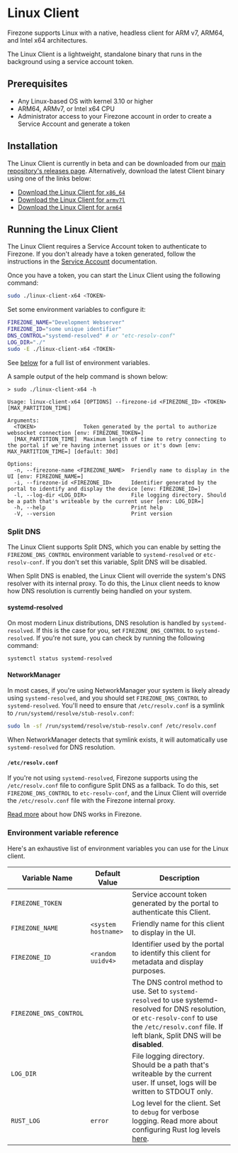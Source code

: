 # Linux Client

Firezone supports Linux with a native, headless client for ARM v7, ARM64, and
Intel x64 architectures.

The Linux Client is a lightweight, standalone binary that runs in the background
using a service account token.

## Prerequisites

- Any Linux-based OS with kernel 3.10 or higher
- ARM64, ARMv7, or Intel x64 CPU
- Administrator access to your Firezone account in order to create a Service
  Account and generate a token

## Installation

The Linux Client is currently in beta and can be downloaded from our
[main repository's releases page](https://github.com/firezone/firezone/releases).
Alternatively, download the latest Client binary using one of the links below:

- [Download the Linux Client for `x86_64`](https://github.com/firezone/firezone/releases/latest/download/linux-client-x64)
- [Download the Linux Client for `armv7l`](https://github.com/firezone/firezone/releases/latest/download/linux-client-arm)
- [Download the Linux Client for `arm64`](https://github.com/firezone/firezone/releases/latest/download/linux-client-arm64)

## Running the Linux Client

The Linux Client requires a Service Account token to authenticate to Firezone.
If you don't already have a token generated, follow the instructions in the
[Service Account](kb/authenticate/service-accounts) documentation.

Once you have a token, you can start the Linux Client using the following
command:

```bash
sudo ./linux-client-x64 <TOKEN>
```

Set some environment variables to configure it:

```bash
FIREZONE_NAME="Development Webserver"
FIREZONE_ID="some unique identifier"
DNS_CONTROL="systemd-resolved" # or "etc-resolv-conf"
LOG_DIR="./"
sudo -E ./linux-client-x64 <TOKEN>
```

See [below](#environment-variable-reference) for a full list of environment
variables.

A sample output of the help command is shown below:

```text
> sudo ./linux-client-x64 -h

Usage: linux-client-x64 [OPTIONS] --firezone-id <FIREZONE_ID> <TOKEN> [MAX_PARTITION_TIME]

Arguments:
  <TOKEN>               Token generated by the portal to authorize websocket connection [env: FIREZONE_TOKEN=]
  [MAX_PARTITION_TIME]  Maximum length of time to retry connecting to the portal if we're having internet issues or it's down [env: MAX_PARTITION_TIME=] [default: 30d]

Options:
  -n, --firezone-name <FIREZONE_NAME>  Friendly name to display in the UI [env: FIREZONE_NAME=]
  -i, --firezone-id <FIREZONE_ID>      Identifier generated by the portal to identify and display the device [env: FIREZONE_ID=]
  -l, --log-dir <LOG_DIR>              File logging directory. Should be a path that's writeable by the current user [env: LOG_DIR=]
  -h, --help                           Print help
  -V, --version                        Print version
```

### Split DNS

The Linux Client supports Split DNS, which you can enable by setting the
`FIREZONE_DNS_CONTROL` environment variable to `systemd-resolved` or
`etc-resolv-conf`. If you don't set this variable, Split DNS will be disabled.

When Split DNS is enabled, the Linux Client will override the system's DNS
resolver with its internal proxy. To do this, the Linux client needs to know how
DNS resolution is currently being handled on your system.

#### systemd-resolved

On most modern Linux distributions, DNS resolution is handled by
`systemd-resolved`. If this is the case for you, set `FIREZONE_DNS_CONTROL` to
`systemd-resolved`. If you're not sure, you can check by running the following
command:

```bash
systemctl status systemd-resolved
```

#### NetworkManager

In most cases, if you're using NetworkManager your system is likely already
using `systemd-resolved`, and you should set `FIREZONE_DNS_CONTROL` to
`systemd-resolved`. You'll need to ensure that `/etc/resolv.conf` is a symlink
to `/run/systemd/resolve/stub-resolv.conf`:

```bash
sudo ln -sf /run/systemd/resolve/stub-resolv.conf /etc/resolv.conf
```

When NetworkManager detects that symlink exists, it will automatically use
`systemd-resolved` for DNS resolution.

#### `/etc/resolv.conf`

If you're not using `systemd-resolved`, Firezone supports using the
`/etc/resolv.conf` file to configure Split DNS as a fallback. To do this, set
`FIREZONE_DNS_CONTROL` to `etc-resolv-conf`, and the Linux Client will override
the `/etc/resolv.conf` file with the Firezone internal proxy.

[Read more](/kb/deploy/dns) about how DNS works in Firezone.

### Environment variable reference

Here's an exhaustive list of environment variables you can use for the Linux
client.

| Variable Name          | Default Value       | Description                                                                                                                                                                                                  |
| ---------------------- | ------------------- | ------------------------------------------------------------------------------------------------------------------------------------------------------------------------------------------------------------ |
| `FIREZONE_TOKEN`       |                     | Service account token generated by the portal to authenticate this Client.                                                                                                                                   |
| `FIREZONE_NAME`        | `<system hostname>` | Friendly name for this client to display in the UI.                                                                                                                                                          |
| `FIREZONE_ID`          | `<random uuidv4>`   | Identifier used by the portal to identify this client for metadata and display purposes.                                                                                                                     |
| `FIREZONE_DNS_CONTROL` |                     | The DNS control method to use. Set to `systemd-resolved` to use systemd-resolved for DNS resolution, or `etc-resolv-conf` to use the `/etc/resolv.conf` file. If left blank, Split DNS will be **disabled**. |
| `LOG_DIR`              |                     | File logging directory. Should be a path that's writeable by the current user. If unset, logs will be written to STDOUT only.                                                                                |
| `RUST_LOG`             | `error`             | Log level for the client. Set to `debug` for verbose logging. Read more about configuring Rust log levels [here](https://docs.rs/env_logger/latest/env_logger/).                                             |
